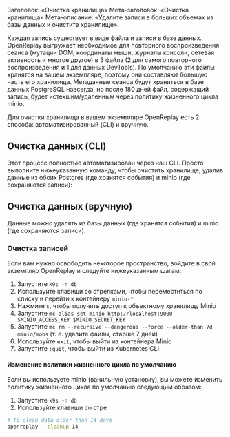 Заголовок: «Очистка хранилища»
Мета-заголовок: «Очистка хранилища»
Мета-описание: «Удалите записи в больших объемах из базы данных и очистите хранилище».

Каждая запись существует в виде файла и записи в базе данных. OpenReplay выгружает необходимое для повторного воспроизведения сеанса (мутации DOM, координаты мыши, журналы консоли, сетевая активность и многое другое) в 3 файла (2 для самого повторного воспроизведения и 1 для данных DevTools). По умолчанию эти файлы хранятся на вашем экземпляре, поэтому они составляют большую часть его хранилища. Метаданные сеанса будут храниться в базе данных PostgreSQL навсегда, но после 180 дней файл, содержащий запись, будет истекшим/удаленным через политику жизненного цикла minio.

Для очистки хранилища в вашем экземпляре OpenReplay есть 2 способа: автоматизированный (CLI) и вручную.

## Очистка данных (CLI)

Этот процесс полностью автоматизирован через наш CLI. Просто выполните нижеуказанную команду, чтобы очистить хранилище, удалив данные из обоих Postgres (где хранятся события) и minio (где сохраняются записи):

## Очистка данных (вручную)

Данные можно удалять из базы данных (где хранятся события) и minio (где сохраняются записи).

### Очистка записей

Если вам нужно освободить некоторое пространство, войдите в свой экземпляр OpenReplay и следуйте нижеуказанным шагам:

1. Запустите `k9s -n db`
2. Используйте клавиши со стрелками, чтобы переместиться по списку и перейти к контейнеру `minio-*`
3. Нажмите `s`, чтобы получить доступ к объектному хранилищу Minio
4. Запустите `mc alias set minio http://localhost:9000 $MINIO_ACCESS_KEY $MINIO_SECRET_KEY`
5. Запустите `mc rm --recursive --dangerous --force --older-than 7d minio/mobs` (т. е. удалите файлы, старше 7 дней)
6. Используйте `exit`, чтобы выйти из контейнера Minio
7. Запустите `:quit`, чтобы выйти из Kubernetes CLI

#### Изменение политики жизненного цикла по умолчанию

Если вы используете minio (ванильную установку), вы можете изменить политику жизненного цикла по умолчанию следующим образом:

1. Запустите `k9s -n db`
2. Используйте клавиши со стре
```bash
# To clean data older than 14 days
openreplay --cleanup 14
```
